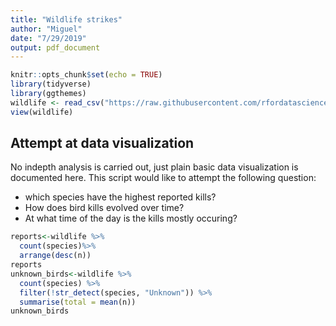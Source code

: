 ---
title: "Wildlife strikes"
author: "Miguel"
date: "7/29/2019"
output: pdf_document
---

```{r setup, include=FALSE}
knitr::opts_chunk$set(echo = TRUE)
library(tidyverse)
library(ggthemes)
wildlife <- read_csv("https://raw.githubusercontent.com/rfordatascience/tidytuesday/master/data/2019/2019-07-23/wildlife_impacts.csv")
view(wildlife)
```

## Attempt at data visualization 

No indepth analysis is carried out, just plain basic data visualization is documented here. This script would like to attempt the following question:

- which species have the highest reported kills?
- How does bird kills evolved over time?
- At what time of the day is the kills mostly occuring?


```{r echo= FALSE, include=FALSE}
reports<-wildlife %>%
  count(species)%>%
  arrange(desc(n))
reports
unknown_birds<-wildlife %>% 
  count(species) %>% 
  filter(!str_detect(species, "Unknown")) %>% 
  summarise(total = mean(n))
unknown_birds

```